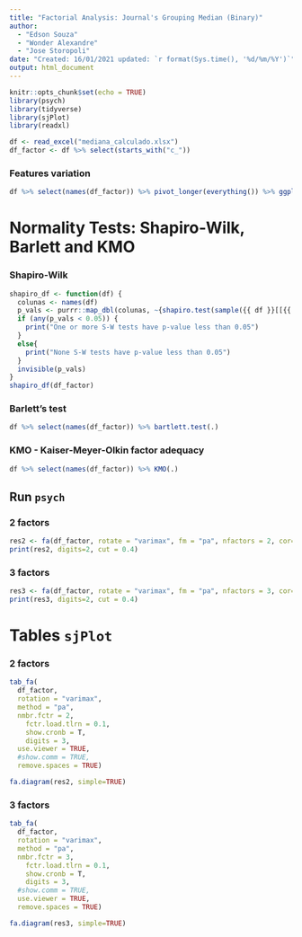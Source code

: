 ```yaml
---
title: "Factorial Analysis: Journal's Grouping Median (Binary)"
author:
  - "Edson Souza"
  - "Wonder Alexandre"
  - "Jose Storopoli"
date: "Created: 16/01/2021 updated: `r format(Sys.time(), '%d/%m/%Y')`"
output: html_document
---
```


```r
knitr::opts_chunk$set(echo = TRUE)
library(psych)
library(tidyverse)
library(sjPlot)
library(readxl)

df <- read_excel("mediana_calculado.xlsx")
df_factor <- df %>% select(starts_with("c_"))
```

### Features variation
```r
df %>% select(names(df_factor)) %>% pivot_longer(everything()) %>% ggplot(., aes(name, value)) + geom_boxplot(outlier.colour = "red", outlier.shape = 1)
```

# Normality Tests: Shapiro-Wilk, Barlett and KMO
### Shapiro-Wilk
```r
shapiro_df <- function(df) {
  colunas <- names(df)
  p_vals <- purrr::map_dbl(colunas, ~{shapiro.test(sample({{ df }}[[{{ .x }}]], 5000))$p.value})
  if (any(p_vals < 0.05)) {
    print("One or more S-W tests have p-value less than 0.05")
  }
  else{
    print("None S-W tests have p-value less than 0.05")
  }
  invisible(p_vals)
}
shapiro_df(df_factor)
```

### Barlett's test
```r
df %>% select(names(df_factor)) %>% bartlett.test(.)
```

### KMO - Kaiser-Meyer-Olkin factor adequacy
```r
df %>% select(names(df_factor)) %>% KMO(.)
```

## Run `psych`
### 2 factors
```r
res2 <- fa(df_factor, rotate = "varimax", fm = "pa", nfactors = 2, cor="mixed",  residuals=TRUE)
print(res2, digits=2, cut = 0.4)
```

### 3 factors
```r
res3 <- fa(df_factor, rotate = "varimax", fm = "pa", nfactors = 3, cor="mixed", residuals=TRUE)
print(res3, digits=2, cut = 0.4)
```

# Tables `sjPlot`
### 2 factors

```r
tab_fa(
  df_factor,
  rotation = "varimax",
  method = "pa",
  nmbr.fctr = 2,
	fctr.load.tlrn = 0.1,
	show.cronb = T,
	digits = 3,
  use.viewer = TRUE,
  #show.comm = TRUE,
  remove.spaces = TRUE)

fa.diagram(res2, simple=TRUE)
```

### 3 factors

```r
tab_fa(
  df_factor,
  rotation = "varimax",
  method = "pa",
  nmbr.fctr = 3,
	fctr.load.tlrn = 0.1,
	show.cronb = T,
	digits = 3,
  #show.comm = TRUE,
  use.viewer = TRUE,
  remove.spaces = TRUE)

fa.diagram(res3, simple=TRUE)
```
